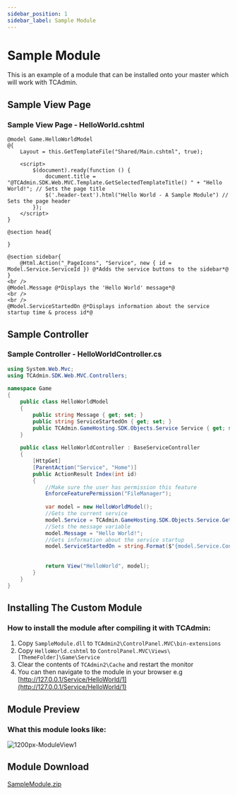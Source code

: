 ```yaml
---
sidebar_position: 1
sidebar_label: Sample Module
---
```


# Sample Module

This is an example of a module that can be installed onto your master which will work with TCAdmin.

## Sample View Page

### Sample View Page - HelloWorld.cshtml

```cshtml showLineNumbers
@model Game.HelloWorldModel
@{
    Layout = this.GetTemplateFile("Shared/Main.cshtml", true);
 
    <script>
        $(document).ready(function () {
            document.title = "@TCAdmin.SDK.Web.MVC.Template.GetSelectedTemplateTitle() " + "Hello World!"; // Sets the page title
            $('.header-text').html("Hello World - A Sample Module") // Sets the page header
        });
    </script>
}
 
@section head{
 
}
 
@section sidebar{
    @Html.Action("_PageIcons", "Service", new { id = Model.Service.ServiceId }) @*Adds the service buttons to the sidebar*@
}
<br />
@Model.Message @*Displays the 'Hello World' message*@
<br />
<br />
@Model.ServiceStartedOn @*Displays information about the service startup time & process id*@
```

## Sample Controller

### Sample Controller - HelloWorldController.cs

```cs showLineNumbers
using System.Web.Mvc;
using TCAdmin.SDK.Web.MVC.Controllers;
 
namespace Game
{
    public class HelloWorldModel
    {
        public string Message { get; set; }
        public string ServiceStartedOn { get; set; }
        public TCAdmin.GameHosting.SDK.Objects.Service Service { get; set; }
    }
 
    public class HelloWorldController : BaseServiceController
    {
        [HttpGet]
        [ParentAction("Service", "Home")]
        public ActionResult Index(int id)
        {
            //Make sure the user has permission this feature
            EnforceFeaturePermission("FileManager");
 
            var model = new HelloWorldModel();
            //Gets the current service
            model.Service = TCAdmin.GameHosting.SDK.Objects.Service.GetSelectedService();
            //Sets the message variable
            model.Message = "Hello World!";
            //Gets information about the service startup
            model.ServiceStartedOn = string.Format($"{model.Service.ConnectionInfo} was started on {TCAdmin.SDK.Misc.Dates.UniversalTimeToCurrentTimeZone(model.Service.Status.StartTime)} with process id {model.Service.Status.ProcessId}");
 
 
            return View("HelloWorld", model);
        }
    }
}
```

## Installing The Custom Module

### How to install the module after compiling it with TCAdmin:

1. Copy `SampleModule.dll` to `TCAdmin2\ControlPanel.MVC\bin-extensions`
2. Copy `HelloWorld.cshtml` to `ControlPanel.MVC\Views\[ThemeFolder]\Game\Service`
3. Clear the contents of `TCAdmin2\Cache` and restart the monitor
4. You can then navigate to the module in your browser e.g [http://127.0.0.1/Service/HelloWorld/1](http://127.0.0.1/Service/HelloWorld/1)

## Module Preview

### What this module looks like:

![1200px-ModuleView1](/img/customizations/modules/1200px-ModuleView1.png)

## Module Download

[SampleModule.zip](/downloads/SampleModule.zip)